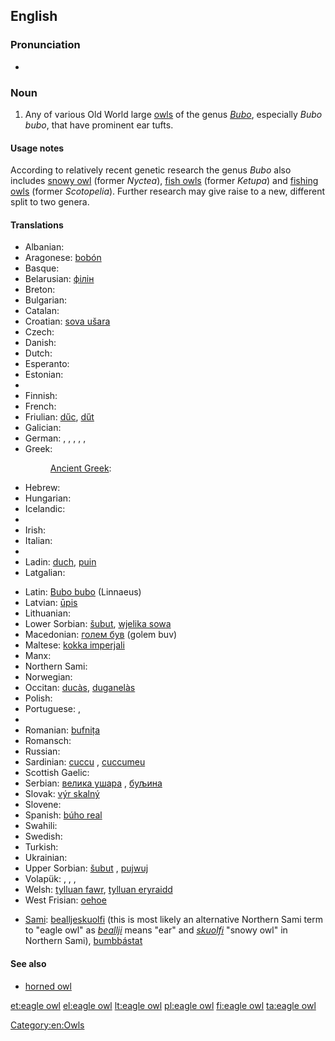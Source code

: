 {{wikipedia}}
==English==

===Pronunciation===
* {{IPA|/ˈiːɡəlˈɑʊl/}}

===Noun===
{{en-noun|sg=[[eagle]] [[owl]]}}

# Any of various Old World large [[owl]]s of the genus ''[[Bubo]]'', especially ''Bubo bubo'', that have prominent ear tufts.

====Usage notes====
According to relatively recent genetic research the genus ''Bubo'' also includes [[snowy owl]] (former ''Nyctea''), [[fish owl|fish owls]] (former ''Ketupa'') and [[fishing owl|fishing owls]] (former ''Scotopelia''). Further research may give raise to a new, different split to two genera.

====Translations====
{{trans-top|large owl of genus Bubo}}
* Albanian: {{t-|sq|bufi|xs=Albanian}}
* Aragonese: [[bobón]] {{m}}
* Basque: {{t|eu|hontz handi|xs=Basque}}
* Belarusian: [[філін]]
* Breton: {{t|br|toud meur|xs=Breton}}
* Bulgarian: {{t+|bg|бухал|m|tr=buhal}}
* Catalan: {{t-|ca|duc|m}}
* Croatian: [[sova ušara]]
* Czech: {{t+|cs|výr|m}}
* Danish: {{t|da|stor hornugle|c}}
* Dutch: {{t|nl|ehoe|m}}
* Esperanto: {{t-|eo|gufo|xs=Esperanto}}
* Estonian: {{t+|et|kassikakk}}
* {{trreq|fo}}
* Finnish: {{t+|fi|huuhkaja}}
* French: {{t|fr|grand duc|m}}
* Friulian: [[dűc]], [[dűt]]
* Galician: {{t|gl|bufo real|m|xs=Galician}}
* German: {{t+|de|Uhu|m}}, {{qualifier|male}} {{t|de|Uhumännchen|n}}, {{qualifier|female}} {{t|de|Uhuweibchen|n}}, {{qualifier|offspring, young}} {{t|de|Uhuküken|n}}, {{qualifier|offspring, young}} {{t|de|Uhubaby|n}}, {{qualifier|dialectal}} {{t|de|Schuhu|m}}
* Greek: {{t+|el|μπούφος|m|tr=boúfos}}
*: [[Ancient Greek]]: {{tø|grc|βύας|m|tr=buas|xs=Ancient Greek}}
* Hebrew: {{t|he|אוח|m|tr=oakh|sc=Hebr}}
* Hungarian: {{t|hu|uhu}}
* Icelandic: {{t+|is|úfur}}
* {{trreq|id}}
* Irish: {{t-|ga|rí-ulchabhán|m|xs=Irish}}
* Italian: {{t-|it|gufo reale|m}}
* {{trreq|ja}}
* Ladin: [[duch]], [[puin]]
* Latgalian: {{tø|ltg|opūgs|m}}
{{trans-mid}}
* Latin: [[Bubo bubo]] (Linnaeus)
* Latvian: [[ūpis]]
* Lithuanian: {{t|lt|didysis apuokas|xs=Lithuanian}}
* Lower Sorbian: [[šubut]], [[wjelika sowa]]
* Macedonian: [[голем був]] (golem buv)
* Maltese: [[kokka imperjali]]
* Manx: {{t|gv|hullad vooar|f}}
* Northern Sami: {{tø|se|lidnu|xs=Northern Sami}}
* Norwegian: {{t|no|hubro}}
* Occitan: [[ducàs]], [[duganelàs]]
* Polish: {{t+|pl|puchacz|m}}
* Portuguese: {{t|pt|bufo-real|m}}, {{t|pt|corujão|m}}
* {{trreq|rom}}
* Romanian: [[bufnița]] {{f}}
* Romansch: {{t|rm|piv grond|xs=Romansch}}
* Russian: {{t+|ru|филин|m|tr=filin}}
* Sardinian: [[cuccu]] {{m}}, [[cuccumeu]] {{m}}
* Scottish Gaelic: {{t|gd|cailleach-oidhche-mhòr|f}}
* Serbian: [[велика ушара]] {{f}}, [[буљина]] {{f}}
* Slovak: [[výr skalný]] {{m}}
* Slovene: {{t-|sl|velika uharica|f}}
* Spanish: [[búho real]] {{m}}
* Swahili: {{t|sw|kungwi}}
* Swedish: {{t+|sv|berguv|c}}
* Turkish: {{t+|tr|puhu}}
* Ukrainian: {{t+|uk|пугач|m|xs=Ukrainian}}
* Upper Sorbian: [[šubut]] {{m}}, [[pujwuj]] {{m}}
* Volapük: {{qualifier|male or female}} {{t|vo|lilalül}}, {{qualifier|male}} {{t|vo|lilahilül}}, {{qualifier|female}} {{t|vo|lilajilül}}, {{qualifier|male or female offspring, young}} {{t|vo|lilalülül}}
* Welsh: [[tylluan fawr]], [[tylluan eryraidd]]
* West Frisian: [[oehoe]]
{{trans-bottom}}

{{checktrans-top}}
<!-- Please state what "kind" of Sami these words are and insert them into the above table as being that language -->
* [[Sami]]: [[bealljeskuolfi]] (this is most likely an alternative Northern Sami term to "eagle owl" as ''[[beallji]]'' means "ear" and ''[[skuolfi]]'' "snowy owl" in Northern Sami), [[bumbbástat]] 
{{trans-mid}}
{{trans-bottom}}

====See also====
* [[horned owl]]

[[Category:en:Owls]]

[[et:eagle owl]]
[[el:eagle owl]]
[[lt:eagle owl]]
[[pl:eagle owl]]
[[fi:eagle owl]]
[[ta:eagle owl]]